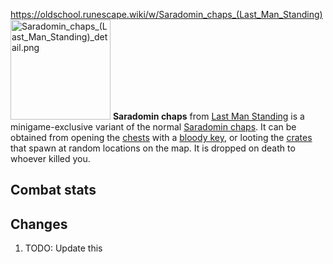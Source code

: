 https://oldschool.runescape.wiki/w/Saradomin_chaps_(Last_Man_Standing)
{{Infobox Item
|name = Saradomin chaps
|image = [[File:Saradomin chaps (Last Man Standing).png]]
|release = [[04 August]] [[2016]]
|update = Last Man Standing Beta and Splashing Restrictions  # TODO: Update this
|members = No
|quest = No
|tradeable = No
|placeholder = No
|equipable = Yes
|stackable = No
|noteable = Yes
|options = Wield, Drop   # TODO: Update this
|examine = Saradomin blessed dragonhide chaps.
|value = 10
|alchable = No
|weight = 5.0
|id = 27182
}}
[[File:Saradomin chaps (Last Man Standing) detail.png|160px|left]]
'''Saradomin chaps''' from [[Last Man Standing]] is a minigame-exclusive variant of the normal [[Saradomin chaps]]. It can be obtained from opening the [[Chest (Last Man Standing)|chests]] with a [[bloody key]], or looting the [[Crate (Last Man Standing)|crates]] that spawn at random locations on the map. It is dropped on death to whoever killed you.

==Combat stats==
{{Infobox Bonuses
|astab = 0
|aslash = 0
|acrush = 0
|amagic = -10
|arange = 17
|dstab = 31
|dslash = 25
|dcrush = 33
|dmagic = 28
|drange = 31
|str = 0
|rstr = 0
|mdmg = 0
|prayer = 1
|slot = legs
|image = [[File:Saradomin chaps equipped male.png|160px]]
|altimage = [[File:Saradomin chaps equipped female.png|160px]]
}}



==Changes==
# TODO: Update this
{{Subject changes header}}
{{Subject changes
|date = 4 August 2016
|update = Last Man Standing
|change = The item was made fully available with the release of Last Man Standing.
}}
{{Subject changes footer}}

{{Last Man Standing In-game Items}}